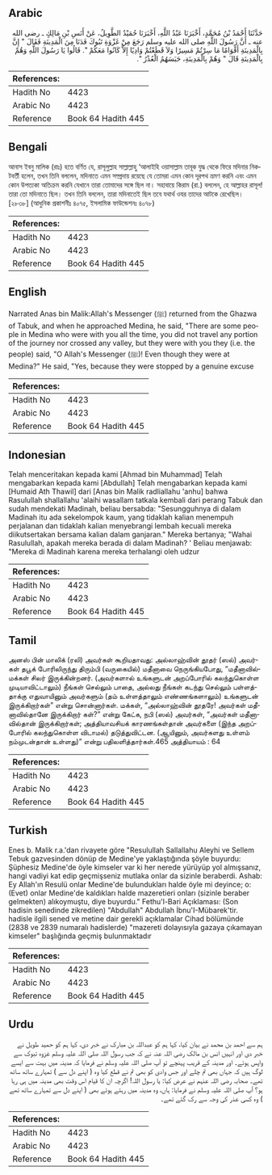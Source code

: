 ## Arabic


<div dir="rtl" lang="ar" style={{fontSize:'larger',backgroundColor:'#f8f9fa',padding:20}}>
حَدَّثَنَا أَحْمَدُ بْنُ مُحَمَّدٍ، أَخْبَرَنَا عَبْدُ اللَّهِ، أَخْبَرَنَا حُمَيْدٌ الطَّوِيلُ، عَنْ أَنَسِ بْنِ مَالِكٍ ـ رضى الله عنه ـ أَنَّ رَسُولَ اللَّهِ صلى الله عليه وسلم رَجَعَ مِنْ غَزْوَةِ تَبُوكَ فَدَنَا مِنَ الْمَدِينَةِ فَقَالَ ‏"‏ إِنَّ بِالْمَدِينَةِ أَقْوَامًا مَا سِرْتُمْ مَسِيرًا وَلاَ قَطَعْتُمْ وَادِيًا إِلاَّ كَانُوا مَعَكُمْ ‏"‏‏.‏ قَالُوا يَا رَسُولَ اللَّهِ وَهُمْ بِالْمَدِينَةِ قَالَ ‏"‏ وَهُمْ بِالْمَدِينَةِ، حَبَسَهُمُ الْعُذْرُ ‏"‏‏.‏
</div>
<div style={{backgroundColor:'#f8f9fa',padding:20, marginBottom: 10}}><table> <thead> <tr> <th>References:</th> <th></th> </tr> </thead> <tbody><tr><td>Hadith No</td><td>4423</td></tr><tr><td>Arabic No</td><td>4423</td></tr><tr><td>Reference</td><td>Book 64 Hadith 445</td></tr></tbody></table></div>

## Bengali


<div dir="ltr" lang="bn" style={{fontSize:'larger',backgroundColor:'#f8f9fa',padding:20}}>
আনাস ইবনু মালিক (রাঃ) হতে বর্ণিত যে, রাসূলুল্লাহ সাল্লাল্লাহু ‘আলাইহি ওয়াসাল্লাম তাবূক যুদ্ধ থেকে ফিরে মদিনার নিকটবর্তী হলেন, তখন তিনি বললেন, মদিনাতে এমন সম্প্রদায় রয়েছে যে তোমরা এমন কোন দূরপথ ভ্রমণ করনি এবং এমন কোন উপত্যকা অতিক্রম করনি যেখানে তারা তোমাদের সঙ্গে ছিল না। সহাবায়ে কিরাম (রা.) বললেন, হে আল্লাহর রাসূল! তারা তো মদিনাতে ছিল। তখন তিনি বললেন, তারা মদিনাতেই ছিল তবে যথার্থ ওযর তাদের আটকে রেখেছিল। [২৮৩৮] (আধুনিক প্রকাশনীঃ ৪০৭৫, ইসলামিক ফাউন্ডেশনঃ ৪০৭৮)
</div>
<div style={{backgroundColor:'#f8f9fa',padding:20, marginBottom: 10}}><table> <thead> <tr> <th>References:</th> <th></th> </tr> </thead> <tbody><tr><td>Hadith No</td><td>4423</td></tr><tr><td>Arabic No</td><td>4423</td></tr><tr><td>Reference</td><td>Book 64 Hadith 445</td></tr></tbody></table></div>

## English


<div dir="ltr" lang="en" style={{fontSize:'larger',backgroundColor:'#f8f9fa',padding:20}}>
Narrated Anas bin Malik:Allah's Messenger (ﷺ) returned from the Ghazwa of Tabuk, and when he approached Medina, he said, "There are some people in Medina who were with you all the time, you did not travel any portion of the journey nor crossed any valley, but they were with you they (i.e. the people) said, "O Allah's Messenger (ﷺ)! Even though they were at Medina?" He said, "Yes, because they were stopped by a genuine excuse
</div>
<div style={{backgroundColor:'#f8f9fa',padding:20, marginBottom: 10}}><table> <thead> <tr> <th>References:</th> <th></th> </tr> </thead> <tbody><tr><td>Hadith No</td><td>4423</td></tr><tr><td>Arabic No</td><td>4423</td></tr><tr><td>Reference</td><td>Book 64 Hadith 445</td></tr></tbody></table></div>

## Indonesian


<div dir="ltr" lang="id" style={{fontSize:'larger',backgroundColor:'#f8f9fa',padding:20}}>
Telah menceritakan kepada kami [Ahmad bin Muhammad] Telah mengabarkan kepada kami [Abdullah] Telah mengabarkan kepada kami [Humaid Ath Thawil] dari [Anas bin Malik radliallahu 'anhu] bahwa Rasulullah shallallahu 'alaihi wasallam tatkala kembali dari perang Tabuk dan sudah mendekati Madinah, beliau bersabda: "Sesungguhnya di dalam Madinah itu ada sekelompok kaum, yang tidaklah kalian menempuh perjalanan dan tidaklah kalian menyebrangi lembah kecuali mereka diikutsertakan bersama kalian dalam ganjaran." Mereka bertanya; "Wahai Rasulullah, apakah mereka berada di dalam Madinah? ' Beliau menjawab: "Mereka di Madinah karena mereka terhalangi oleh udzur
</div>
<div style={{backgroundColor:'#f8f9fa',padding:20, marginBottom: 10}}><table> <thead> <tr> <th>References:</th> <th></th> </tr> </thead> <tbody><tr><td>Hadith No</td><td>4423</td></tr><tr><td>Arabic No</td><td>4423</td></tr><tr><td>Reference</td><td>Book 64 Hadith 445</td></tr></tbody></table></div>

## Tamil


<div dir="ltr" lang="ta" style={{fontSize:'larger',backgroundColor:'#f8f9fa',padding:20}}>
அனஸ் பின் மாலிக் (ரலி) அவர்கள் கூறியதாவது: அல்லாஹ்வின் தூதர் (ஸல்) அவர்கள் தபூக் போரிலிருந்து திரும்பி (வருகையில்) மதீனாவை நெருங்கியபோது, “மதீனாவில்மக்கள் சிலர் இருக்கின்றனர். (அவர்களால் உங்களுடன் அறப்போரில் கலந்துகொள்ள முடியாவிட்டாலும்) நீங்கள் செல்லும் பாதை, அல்லது நீங்கள் கடந்து செல்லும் பள்ளத்தாக்கு எதுவாயினும் அவர்களும் (தம் உள்ளத்தாலும் எண்ணங்களாலும்) உங்களுடன் இருக்கிறார்கள்” என்று சொன்னார்கள். மக்கள், “அல்லாஹ்வின் தூதரே! அவர்கள் மதீனாவில்தானே இருக்கிறார் கள்?” என்று கேட்க, நபி (ஸல்) அவர்கள், “அவர்கள் மதீனாவில்தான் இருக்கிறார்கள்; அத்தியாவசியக் காரணங்கள்தான் அவர்களை (இந்த அறப்போரில் கலந்துகொள்ள விடாமல்) தடுத்துவிட்டன. (ஆயினும், அவர்களது உள்ளம் நம்முடன்தான் உள்ளது)” என்று பதிலளித்தார்கள்.465 அத்தியாயம் : 64
</div>
<div style={{backgroundColor:'#f8f9fa',padding:20, marginBottom: 10}}><table> <thead> <tr> <th>References:</th> <th></th> </tr> </thead> <tbody><tr><td>Hadith No</td><td>4423</td></tr><tr><td>Arabic No</td><td>4423</td></tr><tr><td>Reference</td><td>Book 64 Hadith 445</td></tr></tbody></table></div>

## Turkish


<div dir="ltr" lang="tr" style={{fontSize:'larger',backgroundColor:'#f8f9fa',padding:20}}>
Enes b. Malik r.a.'dan rivayete göre "Resulullah Sallallahu Aleyhi ve Sellem Tebuk gazvesinden dönüp de Medine'ye yaklaştığında şöyle buyurdu: Şüphesiz Medine'de öyle kimseler var ki her nerede yürüyüp yol almışsanız, hangi vadiyi kat edip geçmişseniz mutlaka onlar da sizinle beraberdi. Ashab: Ey Allah'ın Resulü onlar Medine'de bulundukları halde öyle mi deyince; o: (Evet) onlar Medine'de kaldıkları halde mazeretieri onları (sizinle beraber gelmekten) alıkoymuştu, diye buyurdu." Fethu'l-Bari Açıklaması: (Son hadisin senedinde zikredilen) "Abdullah" Abdullah İbnu'I-Mübarek'tir. hadisle ilgili sened ve metine dair gerekli açıklamalar Cihad bölümünde (2838 ve 2839 numaralı hadislerde) "mazereti dolayısıyla gazaya çıkamayan kimseler" başlığında geçmiş bulunmaktadır
</div>
<div style={{backgroundColor:'#f8f9fa',padding:20, marginBottom: 10}}><table> <thead> <tr> <th>References:</th> <th></th> </tr> </thead> <tbody><tr><td>Hadith No</td><td>4423</td></tr><tr><td>Arabic No</td><td>4423</td></tr><tr><td>Reference</td><td>Book 64 Hadith 445</td></tr></tbody></table></div>

## Urdu


<div dir="rtl" lang="ur" style={{fontSize:'larger',backgroundColor:'#f8f9fa',padding:20}}>
ہم سے احمد بن محمد نے بیان کیا، کہا ہم کو عبداللہ بن مبارک نے خبر دی، کہا ہم کو حمید طویل نے خبر دی اور انہیں انس بن مالک رضی اللہ عنہ نے کہ جب رسول اللہ صلی اللہ علیہ وسلم غزوہ تبوک سے واپس ہوئے۔ اور مدینہ کے قریب پہنچے تو آپ صلی اللہ علیہ وسلم نے فرمایا کہ مدینہ میں بہت سے ایسے لوگ ہیں کہ جہاں بھی تم چلے اور جس وادی کو بھی تم نے قطع کیا وہ ( اپنے دل سے ) تمہارے ساتھ ساتھ تھے۔ صحابہ رضی اللہ عنہم نے عرض کیا: یا رسول اللہ! اگرچہ ان کا قیام اس وقت بھی مدینہ میں ہی رہا ہو؟ آپ صلی اللہ علیہ وسلم نے فرمایا: ہاں، وہ مدینہ میں رہتے ہوئے بھی ( اپنے دل سے تمہارے ساتھ تھے ) وہ کسی عذر کی وجہ سے رک گئے تھے۔
</div>
<div style={{backgroundColor:'#f8f9fa',padding:20, marginBottom: 10}}><table> <thead> <tr> <th>References:</th> <th></th> </tr> </thead> <tbody><tr><td>Hadith No</td><td>4423</td></tr><tr><td>Arabic No</td><td>4423</td></tr><tr><td>Reference</td><td>Book 64 Hadith 445</td></tr></tbody></table></div>